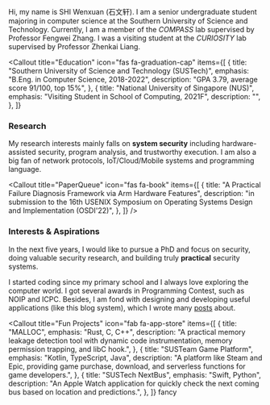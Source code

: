 Hi, my name is SHI Wenxuan (石文轩). I am a senior undergraduate student majoring in computer science at the Southern University of Science and Technology. Currently, I am a member of the _COMPASS_ lab supervised by Professor Fengwei Zhang. I was a visiting student at the _CURIOSITY_ lab supervised by Professor Zhenkai Liang.

<Callout
  title="Education"
  icon="fas fa-graduation-cap"
  items={[
    {
      title: "Southern University of Science and Technology (SUSTech)",
      emphasis: "B.Eng. in Computer Science, 2018-2022",
      description: "GPA 3.79, average score 91/100, top 15%",
    },
    {
      title: "National University of Singapore (NUS)",
      emphasis: "Visiting Student in School of Computing, 2021F",
      description: "",
    },
  ]}
></Callout>

### Research

My research interests mainly falls on **system security** including hardware-assisted security, program analysis, and trustworthy execution. I am also a big fan of network protocols, IoT/Cloud/Mobile systems and programming language.

<div className="pb-4">
  <Callout
    title="Research Projects"
    icon="fas fa-hammer"
    items={[
      {
        title: "Hardware-assisted Concurrent Bugs Detection",
        emphasis: "supervised by Zhenkai Liang, Fengwei Zhang",
        description: "",
      },
      {
        title: "Using Hardware Features to Diagnosis Concurrency Bugs on Arm",
        emphasis: "supervised by Fengwei Zhang, Zhenyu Ning",
        description:
          "An analysis system that can be used for long-term operation, utilizing hardware features to track concurrency program execution online and analyze data flow in an offline phase.",
      },
      {
        title: "Transparent Tracing and Debugging on Arm",
        emphasis: "supervised by Fengwei Zhang, Zhenyu Ning",
        description:
          "Combining Arm TrustZone and some hardware components to provide a transparent tracing and debugging environment for security analysers.",
      },
    ]}
  />
</div>

<Callout
  title="PaperQueue"
  icon="fas fa-book"
  items={[
    {
      title:
        "A Practical Failure Diagnosis Framework via Arm Hardware Features",
      description: "in submission to the 16th USENIX Symposium on Operating Systems Design and Implementation (OSDI'22)",
    },
  ]}
/>

### Interests & Aspirations

In the next five years, I would like to pursue a PhD and focus on security, doing valuable security research, and building truly **practical** security systems.

I started coding since my primary school and I always love exploring the computer world. I got several awards in Programming Contest, such as NOIP and ICPC. Besides, I am fond with designing and developing useful applications (like this blog system), which I wrote many [posts](/) about.

<Callout
  title="Fun Projects"
  icon="fab fa-app-store"
  items={[
    {
      title: "MALLOC",
      emphasis: "Rust, C, C++",
      description: "A practical memory leakage detection tool with dynamic code instrumentation, memory permission trapping, and libC hook.",
    },
    {
      title: "SUSTeam Game Platform",
      emphasis: "Kotlin, TypeScript, Java",
      description: "A platform like Steam and Epic, providing game purchase, download, and serverless functions for game developers.",
    },
    {
      title: "SUSTech NextBus",
      emphasis: "Swift, Python",
      description: "An Apple Watch application for quickly check the next coming bus based on location and predictions.",
    },
  ]}
  fancy
></Callout>
